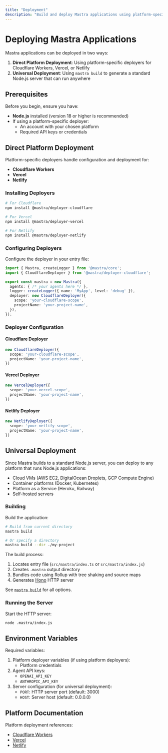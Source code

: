 ```yaml
---
title: "Deployment"
description: "Build and deploy Mastra applications using platform-specific deployers or standard HTTP servers"
---
```


# Deploying Mastra Applications

Mastra applications can be deployed in two ways:

1. **Direct Platform Deployment**: Using platform-specific deployers for Cloudflare Workers, Vercel, or Netlify
2. **Universal Deployment**: Using `mastra build` to generate a standard Node.js server that can run anywhere

## Prerequisites

Before you begin, ensure you have:

- **Node.js** installed (version 18 or higher is recommended)
- If using a platform-specific deployer:
  - An account with your chosen platform
  - Required API keys or credentials

## Direct Platform Deployment

Platform-specific deployers handle configuration and deployment for:
- **Cloudflare Workers**
- **Vercel**
- **Netlify**

### Installing Deployers

```bash copy
# For Cloudflare
npm install @mastra/deployer-cloudflare

# For Vercel
npm install @mastra/deployer-vercel

# For Netlify
npm install @mastra/deployer-netlify
```

### Configuring Deployers

Configure the deployer in your entry file:

```typescript copy showLineNumbers
import { Mastra, createLogger } from '@mastra/core';
import { CloudflareDeployer } from '@mastra/deployer-cloudflare';

export const mastra = new Mastra({
  agents: { /* your agents here */ },
  logger: createLogger({ name: 'MyApp', level: 'debug' }),
  deployer: new CloudflareDeployer({
    scope: 'your-cloudflare-scope',
    projectName: 'your-project-name',
  }),
});
```

### Deployer Configuration

#### Cloudflare Deployer

```typescript copy showLineNumbers
new CloudflareDeployer({
  scope: 'your-cloudflare-scope',
  projectName: 'your-project-name',
})
```

#### Vercel Deployer

```typescript copy showLineNumbers
new VercelDeployer({
  scope: 'your-vercel-scope',
  projectName: 'your-project-name',
})
```

#### Netlify Deployer

```typescript copy showLineNumbers
new NetlifyDeployer({
  scope: 'your-netlify-scope',
  projectName: 'your-project-name',
})
```

## Universal Deployment

Since Mastra builds to a standard Node.js server, you can deploy to any platform that runs Node.js applications:
- Cloud VMs (AWS EC2, DigitalOcean Droplets, GCP Compute Engine)
- Container platforms (Docker, Kubernetes)
- Platform as a Service (Heroku, Railway)
- Self-hosted servers

### Building

Build the application:

```bash copy
# Build from current directory
mastra build

# Or specify a directory
mastra build --dir ./my-project
```

The build process:
1. Locates entry file (`src/mastra/index.ts` or `src/mastra/index.js`)
2. Creates `.mastra` output directory
3. Bundles code using Rollup with tree shaking and source maps
4. Generates [Hono](https://hono.dev) HTTP server

See [`mastra build`](/docs/reference/cli/build) for all options.

### Running the Server

Start the HTTP server:

```bash copy
node .mastra/index.js
```

## Environment Variables

Required variables:

1. Platform deployer variables (if using platform deployers):
   - Platform credentials
2. Agent API keys:
   - `OPENAI_API_KEY`
   - `ANTHROPIC_API_KEY`
3. Server configuration (for universal deployment):
   - `PORT`: HTTP server port (default: 3000)
   - `HOST`: Server host (default: 0.0.0.0)

## Platform Documentation

Platform deployment references:
- [Cloudflare Workers](https://developers.cloudflare.com/workers/)
- [Vercel](https://vercel.com/docs)
- [Netlify](https://docs.netlify.com/)

